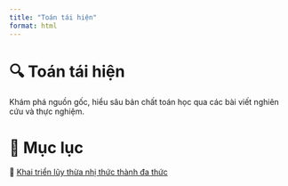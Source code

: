 ---
title: "Toán tái hiện"
format: html
---

# 🔍 Toán tái hiện

Khám phá nguồn gốc, hiểu sâu bản chất toán học qua các bài viết nghiên cứu và thực nghiệm.  

# 📖 Mục lục
🔹 [Khai triển lũy thừa nhị thức thành đa thức](khai-trien-luy-thua-nhi-thuc-thanh-da-thuc/khai-trien-luy-thua-nhi-thuc-thanh-da-thuc.qmd) 